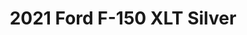 ---
yrmm: 2109
brand: Ford
year: 2021
model: F-150
trim: XLT
color: Silver
title: 2021 Ford F-150 XLT Silver
description: Leveling kit, BF Goodrich tires
alt: 2021 Ford F-150 XLT "Great Plains" package in Silver with 2-inch leveling
  kit and BF Goodrich All Terrain K02 makes a clean and good-looking upgrade for
  a stock truck.
width: 2500
height: 1667
---
